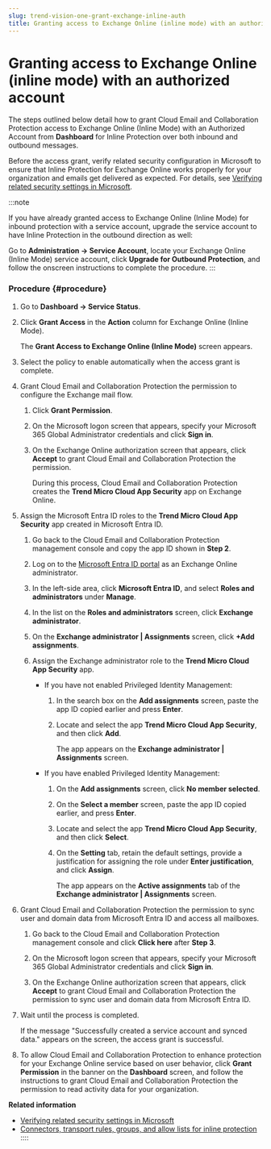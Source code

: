 ```yaml
---
slug: trend-vision-one-grant-exchange-inline-auth
title: Granting access to Exchange Online (inline mode) with an authorized account
---
```

# Granting access to Exchange Online (inline mode) with an authorized account

The steps outlined below detail how to grant Cloud Email and Collaboration Protection access to Exchange Online (Inline Mode) with an Authorized Account from **Dashboard** for Inline Protection over both inbound and outbound messages.

Before the access grant, verify related security configuration in Microsoft to ensure that Inline Protection for Exchange Online works properly for your organization and emails get delivered as expected. For details, see [Verifying related security settings in Microsoft](verifying-security-settings-ms.mdx).

:::note

If you have already granted access to Exchange Online (Inline Mode) for inbound protection with a service account, upgrade the service account to have Inline Protection in the outbound direction as well:

Go to **Administration → Service Account**, locate your Exchange Online (Inline Mode) service account, click **Upgrade for Outbound Protection**, and follow the onscreen instructions to complete the procedure.
:::

### Procedure {#procedure}

1.  Go to **Dashboard → Service Status**.

2.  Click **Grant Access** in the **Action** column for Exchange Online (Inline Mode).

    The **Grant Access to Exchange Online (Inline Mode)** screen appears.

3.  Select the policy to enable automatically when the access grant is complete.

4.  Grant Cloud Email and Collaboration Protection the permission to configure the Exchange mail flow.

    1.  Click **Grant Permission**.

    2.  On the Microsoft logon screen that appears, specify your Microsoft 365 Global Administrator credentials and click **Sign in**.

    3.  On the Exchange Online authorization screen that appears, click **Accept** to grant Cloud Email and Collaboration Protection the permission.

        During this process, Cloud Email and Collaboration Protection creates the **Trend Micro Cloud App Security** app on Exchange Online.

5.  Assign the Microsoft Entra ID roles to the **Trend Micro Cloud App Security** app created in Microsoft Entra ID.

    1.  Go back to the Cloud Email and Collaboration Protection management console and copy the app ID shown in **Step 2**.

    2.  Log on to the [Microsoft Entra ID portal](https://portal.azure.com/) as an Exchange Online administrator.

    3.  In the left-side area, click **Microsoft Entra ID**, and select **Roles and administrators** under **Manage**.

    4.  In the list on the **Roles and administrators** screen, click **Exchange administrator**.

    5.  On the **Exchange administrator | Assignments** screen, click **+Add assignments**.

    6.  Assign the Exchange administrator role to the **Trend Micro Cloud App Security** app.

        - If you have not enabled Privileged Identity Management:

          1.  In the search box on the **Add assignments** screen, paste the app ID copied earlier and press **Enter**.

          2.  Locate and select the app **Trend Micro Cloud App Security**, and then click **Add**.

              The app appears on the **Exchange administrator | Assignments** screen.

        - If you have enabled Privileged Identity Management:

          1.  On the **Add assignments** screen, click **No member selected**.

          2.  On the **Select a member** screen, paste the app ID copied earlier, and press **Enter**.

          3.  Locate and select the app **Trend Micro Cloud App Security**, and then click **Select**.

          4.  On the **Setting** tab, retain the default settings, provide a justification for assigning the role under **Enter justification**, and click **Assign**.

              The app appears on the **Active assignments** tab of the **Exchange administrator | Assignments** screen.

6.  Grant Cloud Email and Collaboration Protection the permission to sync user and domain data from Microsoft Entra ID and access all mailboxes.

    1.  Go back to the Cloud Email and Collaboration Protection management console and click **Click here** after **Step 3**.

    2.  On the Microsoft logon screen that appears, specify your Microsoft 365 Global Administrator credentials and click **Sign in**.

    3.  On the Exchange Online authorization screen that appears, click **Accept** to grant Cloud Email and Collaboration Protection the permission to sync user and domain data from Microsoft Entra ID.

7.  Wait until the process is completed.

    If the message "Successfully created a service account and synced data." appears on the screen, the access grant is successful.

8.  To allow Cloud Email and Collaboration Protection to enhance protection for your Exchange Online service based on user behavior, click **Grant Permission** in the banner on the **Dashboard** screen, and follow the instructions to grant Cloud Email and Collaboration Protection the permission to read activity data for your organization.

**Related information**

- [Verifying related security settings in Microsoft](verifying-security-settings-ms.mdx)
- [Connectors, transport rules, groups, and allow lists for inline protection](connectors-transport-inline.mdx)
::::
